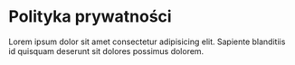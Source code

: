 # Polityka prywatności

Lorem ipsum dolor sit amet consectetur adipisicing elit. Sapiente
blanditiis id quisquam deserunt sit dolores possimus dolorem.
